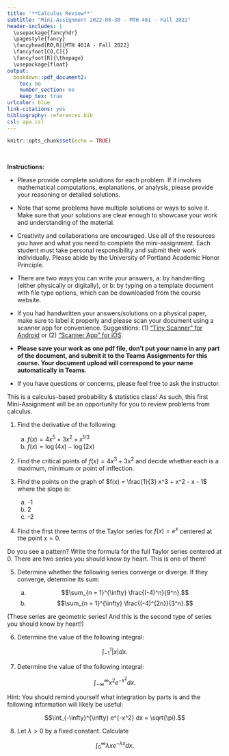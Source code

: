 ---
title: '**Calculus Review**'
subtitle: "Mini-Assignment 2022-08-30 - MTH 461 - Fall 2022"
header-includes: |
  \usepackage{fancyhdr}
  \pagestyle{fancy}
  \fancyhead[RO,R]{MTH 461A - Fall 2022}
  \fancyfoot[CO,C]{}
  \fancyfoot[R]{\thepage}
  \usepackage{float}
output:
  bookdown::pdf_document2:
    toc: no
    number_section: no
    keep_tex: true
urlcolor: blue
link-citations: yes
bibliography: references.bib
csl: apa.csl
---

```{r setup, include=FALSE}
knitr::opts_chunk$set(echo = TRUE)
```

\

**Instructions:**
 
 * Please provide complete solutions for each problem. If it involves mathematical computations, explanations, or analysis, please provide your reasoning or detailed solutions.
 
 * Note that some problems have multiple solutions or ways to solve it. Make sure that your solutions are clear enough to showcase your work and understanding of the material.
 
 * Creativity and collaborations are encouraged. Use all of the resources you have and what you need to complete the mini-assignment. Each student must take personal responsibility and submit their work individually. Please abide by the University of Portland Academic Honor Principle.
 
 * There are two ways you can write your answers, a: by handwriting (either physically or digitally), or b: by typing on a template document with file type options, which can be downloaded from the course website.
 
 * If you had handwritten your answers/solutions on a physical paper, make sure to label it properly and please scan your document using a scanner app for convenience. Suggestions: (1) ["Tiny Scanner" for Android](https://play.google.com/store/apps/details?id=com.appxy.tinyscanner&hl=en_US&gl=US){target="_blank"} or (2) ["Scanner App" for iOS](https://apps.apple.com/us/app/scanner-app-scan-pdf-document/id595563753){target="_blank"}.
 
 * **Please save your work as one pdf file, don't put your name in any part of the document, and submit it to the Teams Assignments for this course. Your document upload will correspond to your name automatically in Teams.**
 
 * If you have questions or concerns, please feel free to ask the instructor.

\newpage

This is a calculus-based probability & statistics class! As such, this first Mini-Assignment will be an opportunity for you to review problems from calculus.

1. Find the derivative of the following:

    a. $f(x) = 4 x^5 + 3 x^2 + x^{1/3}$
    b. $f(x) = \log(4x) - \log(2x)$


2. Find the critical points of $f(x) = 4 x^3 + 3 x^2$ and decide whether each is a maximum, minimum or point of inflection.


3. Find the points on the graph of $f(x) = \frac{1}{3} x^3 + x^2 - x - 1$ where the slope is:

    a. -1
    b. 2
    c. -2


4. Find the first three terms of the Taylor series for $f(x) = e^x$ centered at the point $x = 0$. 

Do you see a pattern? Write the formula for the full Taylor series centered at 0. There are two series you should know by heart. This is one of them!


5. Determine whether the following series converge or diverge. If they converge, determine its sum:

    a. $$\sum_{n = 1}^{\infty} \frac{(-4)^n}{9^n}.$$
    b. $$\sum_{n = 1}^{\infty} \frac{(-4)^{2n}}{3^n}.$$

(These series are geometric series! And this is the second type of series you should know by heart!)


6. Determine the value of the following integral:

$$\int_{-1}^{1} | x | dx.$$


7. Determine the value of the following integral:

$$ \int_{-\infty}^{\infty} x^2 e^{-x^2} dx.$$

Hint: You should remind yourself what integration by parts is and the following information will likely be useful:

$$\int_{-\infty}^{\infty} e^{-x^2} dx = \sqrt{\pi}.$$


8. Let $\lambda > 0$ by a fixed constant. Calculate

$$\int_{0}^{\infty} \lambda x e^{-\lambda x}dx.$$
